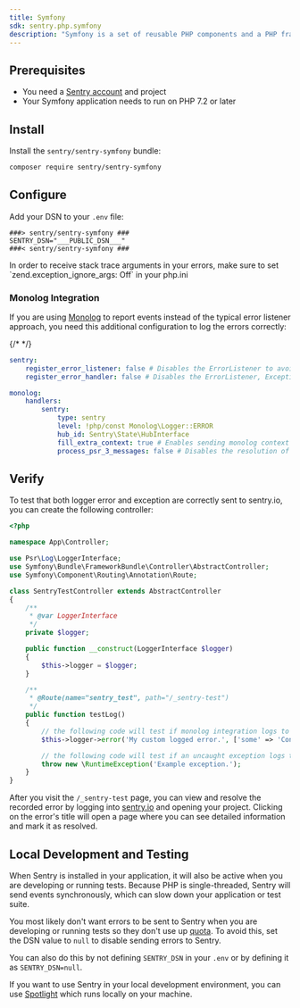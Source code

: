 ```yaml
---
title: Symfony
sdk: sentry.php.symfony
description: "Symfony is a set of reusable PHP components and a PHP framework to build web applications and services. Learn how to set it up with Sentry."
---
```


## Prerequisites

* You need a [Sentry account](https://sentry.io/signup/) and project
* Your Symfony application needs to run on PHP 7.2 or later

## Install

Install the `sentry/sentry-symfony` bundle:

```bash
composer require sentry/sentry-symfony
```

## Configure

Add your DSN to your `.env` file:


```plain {filename:.env}
###> sentry/sentry-symfony ###
SENTRY_DSN="___PUBLIC_DSN___"
###< sentry/sentry-symfony ###
```

<Alert level="warning">
  In order to receive stack trace arguments in your errors, make sure to set `zend.exception_ignore_args: Off` in your php.ini
</Alert>

### Monolog Integration

If you are using [Monolog](https://github.com/Seldaek/monolog) to report events instead of the typical error listener approach, you need this additional configuration to log the errors correctly:

{/* <!-- prettier-ignore --> */}
```yaml {filename:config/packages/sentry.yaml}
sentry:
    register_error_listener: false # Disables the ErrorListener to avoid duplicated log in sentry
    register_error_handler: false # Disables the ErrorListener, ExceptionListener and FatalErrorListener integrations of the base PHP SDK

monolog:
    handlers:
        sentry:
            type: sentry
            level: !php/const Monolog\Logger::ERROR
            hub_id: Sentry\State\HubInterface
            fill_extra_context: true # Enables sending monolog context to Sentry
            process_psr_3_messages: false # Disables the resolution of PSR-3 placeholders in reported messages
```

## Verify

To test that both logger error and exception are correctly sent to sentry.io, you can create the following controller:

```php
<?php

namespace App\Controller;

use Psr\Log\LoggerInterface;
use Symfony\Bundle\FrameworkBundle\Controller\AbstractController;
use Symfony\Component\Routing\Annotation\Route;

class SentryTestController extends AbstractController
{
    /**
     * @var LoggerInterface
     */
    private $logger;

    public function __construct(LoggerInterface $logger)
    {
        $this->logger = $logger;
    }

    /**
     * @Route(name="sentry_test", path="/_sentry-test")
     */
    public function testLog()
    {
        // the following code will test if monolog integration logs to sentry
        $this->logger->error('My custom logged error.', ['some' => 'Context Data']);

        // the following code will test if an uncaught exception logs to sentry
        throw new \RuntimeException('Example exception.');
    }
}
```

After you visit the `/_sentry-test` page, you can view and resolve the recorded error by logging into [sentry.io](https://sentry.io) and opening your project. Clicking on the error's title will open a page where you can see detailed information and mark it as resolved.

## Local Development and Testing

When Sentry is installed in your application, it will also be active when you are developing or running tests. Because PHP is single-threaded, Sentry will send events synchronously, which can slow down your application or test suite.

You most likely don't want errors to be sent to Sentry when you are developing or running tests so they don't use up [quota](/pricing/quotas/). To avoid this, set the DSN value to `null` to disable sending errors to Sentry.

You can also do this by not defining `SENTRY_DSN` in your `.env` or by defining it as `SENTRY_DSN=null`.

If you want to use Sentry in your local development environment, you can use [Spotlight](https://spotlightjs.com/) which runs locally on your machine.
